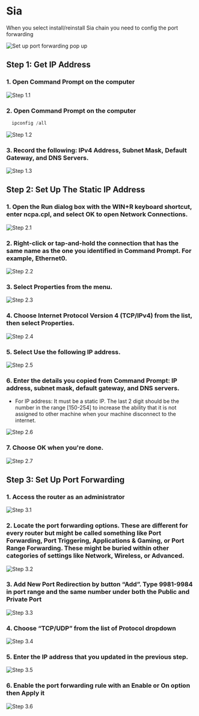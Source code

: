 # Sia

When you select install/reinstall Sia chain you need to config the port forwarding

![Set up port forwarding pop up](/images/port-forwarding/sia/set-up-port-forwarding-pop-up.png)

## Step 1: Get IP Address

### 1. Open Command Prompt on the computer

![Step 1.1](/images/port-forwarding/sia/step1.1.png)

### 2. Open Command Prompt on the computer
```js copy
  ipconfig /all
```

![Step 1.2](/images/port-forwarding/sia/step1.2.png)

### 3. Record the following: IPv4 Address, Subnet Mask, Default Gateway, and DNS Servers.

![Step 1.3](/images/port-forwarding/sia/step1.3.png)

## Step 2: Set Up The Static IP Address

### 1. Open the Run dialog box with the WIN+R keyboard shortcut, enter ncpa.cpl, and select OK to open Network Connections.

![Step 2.1](/images/port-forwarding/sia/step2.1.png)

### 2. Right-click or tap-and-hold the connection that has the same name as the one you identified in Command Prompt. For example, Ethernet0.

![Step 2.2](/images/port-forwarding/sia/step2.2.png)

### 3. Select Properties from the menu.

![Step 2.3](/images/port-forwarding/sia/step2.3.png)


### 4. Choose Internet Protocol Version 4 (TCP/IPv4) from the list, then select Properties.

![Step 2.4](/images/port-forwarding/sia/step2.4.png)

### 5. Select Use the following IP address.

![Step 2.5](/images/port-forwarding/sia/step2.5.png)

### 6. Enter the details you copied from Command Prompt: IP address, subnet mask, default gateway, and DNS servers. 

- For IP address: It must be a static IP. The last 2 digit should be the number in the range [150-254] to increase the ability that it is not assigned to other machine when your machine disconnect to the internet.

![Step 2.6](/images/port-forwarding/sia/step2.6.png)

### 7. Choose OK when you're done.

![Step 2.7](/images/port-forwarding/sia/step2.7.png)

## Step 3: Set Up Port Forwarding

### 1. Access the router as an administrator

![Step 3.1](/images/port-forwarding/sia/step3.1.png)

### 2. Locate the port forwarding options. These are different for every router but might be called something like Port Forwarding, Port Triggering, Applications & Gaming, or Port Range Forwarding. These might be buried within other categories of settings like Network, Wireless, or Advanced.

![Step 3.2](/images/port-forwarding/sia/step3.2.png)

### 3. Add New Port Redirection by button “Add”. Type 9981-9984 in port range and the same number under both the Public and Private Port

![Step 3.3](/images/port-forwarding/sia/step3.3.png)

### 4. Choose “TCP/UDP” from the list of Protocol dropdown

![Step 3.4](/images/port-forwarding/sia/step3.4.png)

### 5. Enter the IP address that you updated in the previous step.

![Step 3.5](/images/port-forwarding/sia/step3.5.png)

### 6. Enable the port forwarding rule with an Enable or On option then Apply it

![Step 3.6](/images/port-forwarding/sia/step3.6.png)
